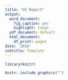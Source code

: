---
title: "UI Report"
output:
  word_document:
    fig_caption: yes
    highlight: tango
  pdf_document: default
  html_document:
    df_print: paged
date: '2019'
subtitle: Template
---

```{r setup, include=FALSE}
library(knitr)
```

```{r chunk-label, echo = FALSE, fig.cap = "Caption"}
knitr::include_graphics("")
```


